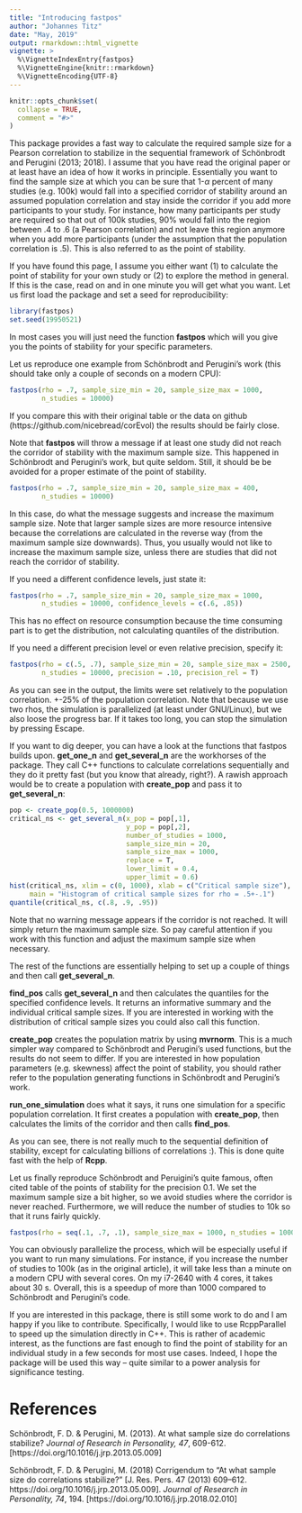 ```yaml
---
title: "Introducing fastpos"
author: "Johannes Titz"
date: "May, 2019"
output: rmarkdown::html_vignette
vignette: >
  %\VignetteIndexEntry{fastpos}
  %\VignetteEngine{knitr::rmarkdown}
  %\VignetteEncoding{UTF-8}
---
```


```r
knitr::opts_chunk$set(
  collapse = TRUE,
  comment = "#>"
)
```

This package provides a fast way to calculate the required sample size for a Pearson correlation to stabilize in the sequential framework of Schönbrodt and Perugini (2013; 2018). I assume that you have read the original paper or at least have an idea of how it works in principle. Essentially you want to find the sample size at which you can be sure that 1-$\alpha$ percent of many studies (e.g. 100k) would fall into a specified corridor of stability around an assumed population correlation and stay inside the corridor if you add more participants to your study. For instance, how many participants per study are required so that out of 100k studies, 90\% would fall into the region between .4 to .6 (a Pearson correlation) and not leave this region anymore when you add more participants (under the assumption that the population correlation is .5). This is also referred to as the point of stability.

If you have found this page, I assume you either want (1) to calculate the point of stability for your own study or (2) to explore the method in general. If this is the case, read on and in one minute you will get what you want. Let us first load the package and set a seed for reproducibility:

```r
library(fastpos)
set.seed(19950521)
```

In most cases you will just need the function **fastpos** which will you give you the points of stability for your specific parameters.

Let us reproduce one example from Schönbrodt and Perugini's work (this should take only a couple of seconds on a modern CPU):

```r
fastpos(rho = .7, sample_size_min = 20, sample_size_max = 1000,
        n_studies = 10000)
```

If you compare this with their original table or the data on github (https://github.com/nicebread/corEvol) the results should be fairly close.

Note that **fastpos** will throw a message if at least one study did not reach the corridor of stability with the maximum sample size. This happened in Schönbrodt and Perugini's work, but quite seldom. Still, it should be be avoided for a proper estimate of the point of stability.

```r
fastpos(rho = .7, sample_size_min = 20, sample_size_max = 400,
        n_studies = 10000)
```

In this case, do what the message suggests and increase the maximum sample size. Note that larger sample sizes are more resource intensive because the correlations are calculated in the reverse way (from the maximum sample size downwards). Thus, you usually would not like to increase the maximum sample size, unless there are studies that did not reach the corridor of stability.

If you need a different confidence levels, just state it:

```r
fastpos(rho = .7, sample_size_min = 20, sample_size_max = 1000,
        n_studies = 10000, confidence_levels = c(.6, .85))
```

This has no effect on resource consumption because the time consuming part is to get the distribution, not calculating quantiles of the distribution.

If you need a different precision level or even relative precision, specify it:

```r
fastpos(rho = c(.5, .7), sample_size_min = 20, sample_size_max = 2500,
        n_studies = 10000, precision = .10, precision_rel = T)
```

As you can see in the output, the limits were set relatively to the population correlation. +-25\% of the population correlation. Note that because we use two rhos, the simulation is parallelized (at least under GNU/Linux), but we also loose the progress bar. If it takes too long, you can stop the simulation by pressing Escape.

If you want to dig deeper, you can have a look at the functions that fastpos builds upon. **get_one_n** and **get_several_n** are the workhorses of the package. They call C++ functions to calculate correlations sequentially and they do it pretty fast (but you know that already, right?). A rawish approach would be to create a population with **create_pop** and pass it to **get_several_n**:

```r
pop <- create_pop(0.5, 1000000)
critical_ns <- get_several_n(x_pop = pop[,1],
                             y_pop = pop[,2],
                             number_of_studies = 1000,
                             sample_size_min = 20,
                             sample_size_max = 1000,
                             replace = T,
                             lower_limit = 0.4,
                             upper_limit = 0.6)
hist(critical_ns, xlim = c(0, 1000), xlab = c("Critical sample size"),
     main = "Histogram of critical sample sizes for rho = .5+-.1")
quantile(critical_ns, c(.8, .9, .95))
```

Note that no warning message appears if the corridor is not reached. It will simply return the maximum sample size. So pay careful attention if you work with this function and adjust the maximum sample size when necessary.

The rest of the functions are essentially helping to set up a couple of things and then call **get_several_n**.

**find_pos** calls **get_several_n** and then calculates the quantiles for the specified confidence levels. It returns an informative summary and the individual critical sample sizes. If you are interested in working with the distribution of critical sample sizes you could also call this function.
 
**create_pop** creates the population matrix by using **mvrnorm**. This is a much simpler way compared to Schönbrodt and Perugini's used functions, but the results do not seem to differ. If you are interested in how population parameters (e.g. skewness) affect the point of stability, you should rather refer to the population generating functions in Schönbrodt and Perugini's work.
 
**run_one_simulation** does what it says, it runs one simulation for a specific population correlation. It first creates a population with **create_pop**, then calculates the limits of the corridor and then calls **find_pos**.

As you can see, there is not really much to the sequential definition of stability, except for calculating billions of correlations :). This is done quite fast with the help of **Rcpp**.

Let us finally reproduce Schönbrodt and Peruigini's quite famous, often cited table of the points of stability for the precision 0.1. We set the maximum sample size a bit higher, so we avoid studies where the corridor is never reached. Furthermore, we will reduce the number of studies to 10k so that it runs fairly quickly.

```r
fastpos(rho = seq(.1, .7, .1), sample_size_max = 1000, n_studies = 10000)
```

You can obviously parallelize the process, which will be especially useful if you want to run many simulations. For instance, if you increase the number of studies to 100k (as in the original article), it will take less than a minute on a modern CPU with several cores. On my i7-2640 with 4 cores, it takes about 30 s. Overall, this is a speedup of more than 1000 compared to Schönbrodt and Perugini's code.

If you are interested in this package, there is still some work to do and I am happy if you like to contribute. Specifically, I would like to use RcppParallel to speed up the simulation directly in C++. This is rather of academic interest, as the functions are fast enough to find the point of stability for an individual study in a few seconds for most use cases. Indeed, I hope the package will be used this way -- quite similar to a power analysis for significance testing.

# References
Schönbrodt, F. D. & Perugini, M. (2013). At what sample size do correlations stabilize? *Journal of Research in Personality, 47*, 609-612. [https://doi.org/10.1016/j.jrp.2013.05.009]
 
Schönbrodt, F. D. & Perugini, M. (2018) Corrigendum to “At what sample size do correlations stabilize?” [J. Res. Pers. 47 (2013) 609–612. https://doi.org/10.1016/j.jrp.2013.05.009]. *Journal of Research in Personality, 74*, 194. [https://doi.org/10.1016/j.jrp.2018.02.010]